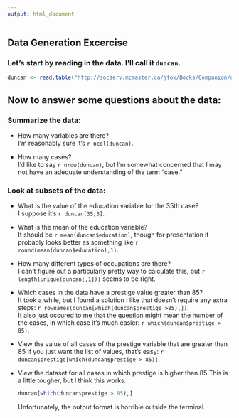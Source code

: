 ```yaml
---
output: html_document
---
```

## Data Generation Excercise

### Let's start by reading in the data. I'll call it `duncan`.

```r
duncan <- read.table("http://socserv.mcmaster.ca/jfox/Books/Companion/data/Duncan.txt")
```

## Now to answer some questions about the data:

### Summarize the data: 

* How many variables are there?  
I'm reasonably sure it's `r ncol(duncan)`.   

* How many cases?  
I'd like to say `r nrow(duncan)`, but I'm somewhat concerned that I may not have an adequate understanding of the term "case."

### Look at subsets of the data:

* What is the value of the education variable for the 35th case?  
  I suppose it's `r duncan[35,3]`.
* What is the mean of the education variable?  
  It should be `r mean(duncan$education)`, though for presentation it probably looks better as something like `r round(mean(duncan$education),1)`.
* How many different types of occupations are there?  
  I can't figure out a particularly pretty way to calculate this, but `r length(unique(duncan[,1]))` seems to be right.
* Which cases in the data have a prestige value greater than 85?  
  It took a while, but I found a solution I like that doesn't require any extra steps: `r rownames(duncan[which(duncan$prestige >85),])`.  
  It also just occured to me that the question might mean the number of the cases, in which case it's much easier: `r which(duncan$prestige > 85)`.
* View the value of all cases of the prestige variable that are greater than 85
  If you just want the list of values, that's easy: `r duncan$prestige[which(duncan$prestige > 85)]`.
* View the dataset for all cases in which prestige is higher than 85
  This is a little tougher, but I think this works:
  ```r
  duncan[which(duncan$prestige > 85),]
  ```
  Unfortunately, the output format is horrible outside the terminal.